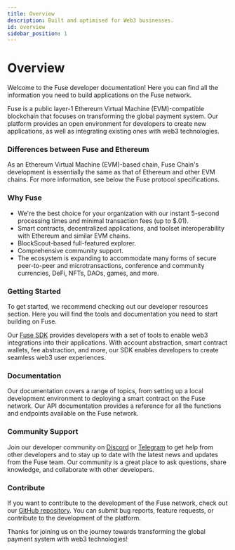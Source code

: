 ```yaml
---
title: Overview
description: Built and optimised for Web3 businesses.
id: overview
sidebar_position: 1
---
```


# Overview

Welcome to the Fuse developer documentation! Here you can find all the information you need to build applications on the Fuse network.

Fuse is a public layer-1 Ethereum Virtual Machine (EVM)-compatible blockchain that focuses on transforming the global payment system. Our platform provides an open environment for developers to create new applications, as well as integrating existing ones with web3 technologies.

### Differences between Fuse and Ethereum <a href="#differences-between-gnosis-and-ethereum" id="differences-between-gnosis-and-ethereum"></a>

As an Ethereum Virtual Machine (EVM)-based chain, Fuse Chain's development is essentially the same as that of Ethereum and other EVM chains. For more information, see below the Fuse protocol specifications.

### Why Fuse

* We're the best choice for your organization with our instant 5-second processing times and minimal transaction fees (up to $.01).
* Smart contracts, decentralized applications, and toolset interoperability with Ethereum and similar EVM chains.
* BlockScout-based full-featured explorer.
* Comprehensive community support.
* The ecosystem is expanding to accommodate many forms of secure peer-to-peer and microtransactions, conference and community currencies, DeFi, NFTs, DAOs, games, and more.

### Getting Started

To get started, we recommend checking out our developer resources section. Here you will find the tools and documentation you need to start building on Fuse.

Our [Fuse SDK](fuse-sdk/) provides developers with a set of tools to enable web3 integrations into their applications. With account abstraction, smart contract wallets, fee abstraction, and more, our SDK enables developers to create seamless web3 user experiences.

### Documentation

Our documentation covers a range of topics, from setting up a local development environment to deploying a smart contract on the Fuse network. Our API documentation provides a reference for all the functions and endpoints available on the Fuse network.

### Community Support

Join our developer community on [Discord](https://discord.com/invite/jpPMeSZ) or [Telegram](https://t.me/fuseio/163566) to get help from other developers and to stay up to date with the latest news and updates from the Fuse team. Our community is a great place to ask questions, share knowledge, and collaborate with other developers.

### Contribute

If you want to contribute to the development of the Fuse network, check out our [GitHub repository](https://github.com/fuseio). You can submit bug reports, feature requests, or contribute to the development of the platform.

Thanks for joining us on the journey towards transforming the global payment system with web3 technologies!

###
